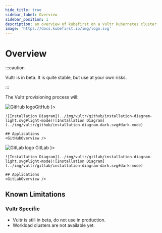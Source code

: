 ```yaml
---
hide_title: true
sidebar_label: Overview
sidebar_position: 1
description: an overview of kubefirst on a Vultr kubernetes cluster
image: 'https://docs.kubefirst.io/img/logo.svg'
---
```



<div class="cloud_logo">
  <VultrLogo width="200px" alt="Vultr Logo" />
</div>

# Overview

:::caution

Vultr is in beta. It is quite stable, but use at your own risks.

:::

The Vultr provisioning process will:
<CommonProvisionProcess firstitem="Create a Kubernetes management cluster in the Vultr cloud."/>

<Tabs groupId="git_provider" defaultValue="github" queryString>
  <TabItem attributes={{ className: styles.github }} value="github" label={ <div className="git-tab"><img src="https://assets.kubefirst.com/console/github.svg" alt="GitHub logo" /><span>GitHub</span></div> }>

    ![Installation Diagram](../img/vultr/github/installation-diagram-light.svg#light-mode)![Installation Diagram](../img/vultr/github/installation-diagram-dark.svg#dark-mode)

    ## Applications
    <GitHubOverview />

  </TabItem>
  <TabItem value="gitlab" attributes={{ className: styles.gitlab }} label={ <div className="git-tab"> <img src="https://assets.kubefirst.com/console/gitlab.svg" alt="GitLab logo" /> <span>GitLab</span></div> }>

    ![Installation Diagram](../img/vultr/gitlab/installation-diagram-light.svg#light-mode)![Installation Diagram](../img/vultr/gitlab/installation-diagram-dark.svg#dark-mode)

    ## Applications
    <GitLabOverview />
  </TabItem>
</Tabs>

## Known Limitations

<KnownLimitations />

### Vultr Specific

- Vultr is still in beta, do not use in production.
- Workload clusters are not available yet.
